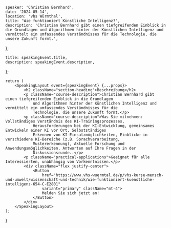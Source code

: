 
    speaker: 'Christian Bernhard',
    date: '2024-05-14',
    location: 'vhs Würmthal',
    title: 'Wie funktioniert Künstliche Intelligenz?',
    description: 'Christian Bernhard gibt einen tiefgreifenden Einblick in die Grundlagen und Algorithmen hinter der Künstlichen Intelligenz und vermittelt ein umfassendes Verständnisses für die Technologie, die unsere Zukunft formt.',
};

    title: speakingEvent.title,
    description: speakingEvent.description,
};

    return (
        <SpeakingLayout event={speakingEvent} {...props}>
            <h2 className="section-heading">Beschreibung</h2>
            <p className="course-description">Christian Bernhard gibt einen tiefgreifenden Einblick in die Grundlagen
                und Algorithmen hinter der Künstlichen Intelligenz und vermittelt ein umfassendes Verständnisses für die
                Technologie, die unsere Zukunft formt.</p>
            <p className="course-description">Was Sie mitnehmen: Vollständiges Verständnis des KI-Trainingsprozesses,
                Herausforderungen bei der KI-Entwicklung, gemeinsames Entwickeln einer KI vor Ort, Selbstständiges
                Erkennen von KI-Einsatzmöglichkeiten, Einblicke in verschiedene KI-Bereiche (z.B. Sprachverarbeitung,
                Mustererkennung), Aktuelle Forschung und Anwendungsmöglichkeiten, Antworten auf Ihre Fragen in der
                Diskussionsrunde..</p>
            <p className="practical-applications">Geeignet für alle Interessierten, unabhängig von Vorkenntnissen.</p>
            <div className="flex justify-center">
                <Button
                    href="https://www.vhs-wuermtal.de/p/vhs-kurse-mensch-und-umwelt/wissenschaft-und-technik/wie-funktioniert-kuenstliche-intelligenz-654-C-E2801"
                    variant="primary" className="mt-4">
                    Melden Sie sich jetzt an!
                </Button>
            </div>
        </SpeakingLayout>
    );
}
